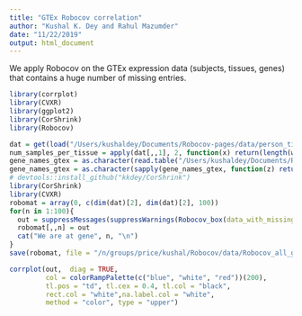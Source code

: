 ```yaml
---
title: "GTEx Robocov correlation"
author: "Kushal K. Dey and Rahul Mazumder"
date: "11/22/2019"
output: html_document
---
```


We apply Robocov on the GTEx expression data (subjects, tissues, genes) that contains a huge number of missing
entries.

```r
library(corrplot)
library(CVXR)
library(ggplot2)
library(CorShrink)
library(Robocov)
```

```r
dat = get(load("/Users/kushaldey/Documents/Robocov-pages/data/person_tissue_genes_voom.rda"))
num_samples_per_tissue = apply(dat[,,1], 2, function(x) return(length(which(!is.na(x)))))
gene_names_gtex = as.character(read.table("/Users/kushaldey/Documents/Robocov-pages/data/gene_names_GTEX_V6.txt")[,1])
gene_names_gtex = as.character(sapply(gene_names_gtex, function(z) return(strsplit(z, "[.]")[[1]][1])))
# devtools::install_github("kkdey/CorShrink")
library(CorShrink)
library(CVXR)
robomat = array(0, c(dim(dat)[2], dim(dat)[2], 100))
for(n in 1:100){
  out = suppressMessages(suppressWarnings(Robocov_box(data_with_missing = dat[,,n], loss = "elasticnet")))
  robomat[,,n] = out
  cat("We are at gene", n, "\n")
}
save(robomat, file = "/n/groups/price/kushal/Robocov/data/Robocov_all_genes.rda")

```

```r
corrplot(out,  diag = TRUE,
         col = colorRampPalette(c("blue", "white", "red"))(200),
         tl.pos = "td", tl.cex = 0.4, tl.col = "black",
         rect.col = "white",na.label.col = "white",
         method = "color", type = "upper")
```


